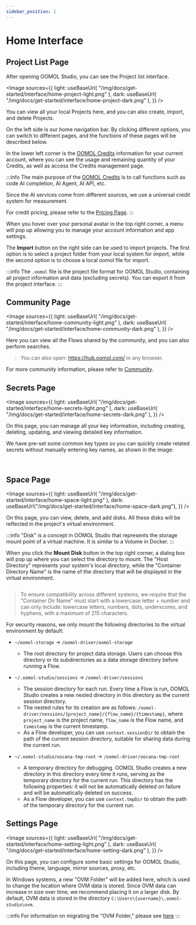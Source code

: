 ```yaml
---
sidebar_position: 1
---
```



# Home Interface

## Project List Page

After opening OOMOL Studio, you can see the Project list interface.

<Image
  sources={{
    light: useBaseUrl(
      "/img/docs/get-started/interface/home-project-light.png"
    ),
    dark: useBaseUrl(
      "/img/docs/get-started/interface/home-project-dark.png"
    ),
  }}
/>

You can view all your local Projects here, and you can also create, import, and delete Projects.

On the left side is our home navigation bar. By clicking different options, you can switch to different pages, and the functions of these pages will be described below.

In the lower left corner is the [OOMOL Credits](/docs/get-started/metering-and-billing) information for your current account, where you can see the usage and remaining quantity of your Credits, as well as access the Credits management page.

:::info
The main purpose of the [OOMOL Credits](/docs/get-started/metering-and-billing) is to call functions such as code AI completion, AI Agent, AI API, etc.

Since the AI services come from different sources, we use a universal credit system for measurement.

For credit pricing, please refer to the [Pricing Page](/pricing).
:::

When you hover over your personal avatar in the top right corner, a menu will pop up allowing you to manage your account information and app settings.

The **Import** button on the right side can be used to import projects. The first option is to select a project folder from your local system for import, while the second option is to choose a local oomol file for import.

:::info
The `.oomol` file is the project file format for OOMOL Studio, containing all project information and data (excluding secrets). You can export it from the project interface.
:::

## Community Page

<Image
  sources={{
    light: useBaseUrl(
      "/img/docs/get-started/interface/home-community-light.png"
    ),
    dark: useBaseUrl(
      "/img/docs/get-started/interface/home-community-dark.png"
    ),
  }}
/>

Here you can view all the Flows shared by the community, and you can also perform searches.

> You can also open: https://hub.oomol.com/ in any browser.

For more community information, please refer to [Community](/docs/community).

## Secrets Page

<Image
  sources={{
    light: useBaseUrl(
      "/img/docs/get-started/interface/home-secrets-light.png"
    ),
    dark: useBaseUrl(
      "/img/docs/get-started/interface/home-secrets-dark.png"
    ),
  }}
/>

On this page, you can manage all your key information, including creating, deleting, updating, and viewing detailed key information.

We have pre-set some common key types so you can quickly create related secrets without manually entering key names, as shown in the image:

<div className="image-container">
  <Image
    sources={{
      light: useBaseUrl(
        "/img/docs/get-started/interface/home-secrets-create-types-light.png"
      ),
      dark: useBaseUrl(
        "/img/docs/get-started/interface/home-secrets-create-types-dark.png"
      ),
    }}
  />
  <Image
    sources={{
      light: useBaseUrl(
        "/img/docs/get-started/interface/home-secrets-create-light.png"
      ),
      dark: useBaseUrl(
        "/img/docs/get-started/interface/home-secrets-create-dark.png"
      ),
    }}
  />
</div>

## Space Page

<Image
  sources={{
    light: useBaseUrl(
      "/img/docs/get-started/interface/home-space-light.png"
    ),
    dark: useBaseUrl("/img/docs/get-started/interface/home-space-dark.png"),
  }}
/>

On this page, you can view, delete, and add disks. All these disks will be reflected in the project's virtual environment.

:::info
"Disk" is a concept in OOMOL Studio that represents the storage mount point of a virtual machine. It is similar to a Volume in Docker.
:::

When you click the **Mount Disk** button in the top right corner, a dialog box will pop up where you can select the directory to mount. The "Host Directory" represents your system's local directory, while the "Container Directory Name" is the name of the directory that will be displayed in the virtual environment.

<div className="image-container">
  <Image
    style={{ width: "520px" }}
    sources={{
      light: useBaseUrl(
        "/img/docs/get-started/interface/home-space-add-light.png"
      ),
      dark: useBaseUrl(
        "/img/docs/get-started/interface/home-space-add-dark.png"
      ),
    }}
  />
</div>

> To ensure compatibility across different systems, we require that the "Container Dir Name" must start with a lowercase letter + number and can only include: lowercase letters, numbers, dots, underscores, and hyphens, with a maximum of 215 characters.

For security reasons, we only mount the following directories to the virtual environment by default:

- `~/oomol-storage` -> `/oomol-driver/oomol-storage`
  - The root directory for project data storage. Users can choose this directory or its subdirectories as a data storage directory before running a Flow.
- `~/.oomol-studio/sessions` -> `/oomol-driver/sessions`
  - The session directory for each run. Every time a Flow is run, OOMOL Studio creates a new nested directory in this directory as the current session directory.
  - The nested rules for its creation are as follows: `/oomol-driver/sessions/{project_name}/{flow_name}/{timestamp}`, where `project_name` is the project name, `flow_name` is the Flow name, and `timestamp` is the current timestamp.
  - As a Flow developer, you can use `context.sessionDir` to obtain the path of the current session directory, suitable for sharing data during the current run.
  
- `~/.oomol-studio/oocana-tmp-root` -> `/oomol-driver/oocana-tmp-root`
  - A temporary directory for debugging. OOMOL Studio creates a new directory in this directory every time it runs, serving as the temporary directory for the current run. This directory has the following properties: it will not be automatically deleted on failure and will be automatically deleted on success.
  - As a Flow developer, you can use `context.tmpDir` to obtain the path of the temporary directory for the current run.

## Settings Page

<Image
  sources={{
    light: useBaseUrl(
      "/img/docs/get-started/interface/home-setting-light.png"
    ),
    dark: useBaseUrl(
      "/img/docs/get-started/interface/home-setting-dark.png"
    ),
  }}
/>

On this page, you can configure some basic settings for OOMOL Studio, including theme, language, mirror sources, proxy, etc.

In Windows systems, a new "OVM Folder" will be added here, which is used to change the location where OVM data is stored. Since OVM data can increase in size over time, we recommend placing it on a larger disk. By default, OVM data is stored in the directory `C:\Users\{username}\.oomol-studio\ovm`.

:::info
For information on migrating the "OVM Folder," please see [here](/updates/OOMOL_Studio_1.1.0#ovm-virtual-machine-data-directory-relocation)
:::